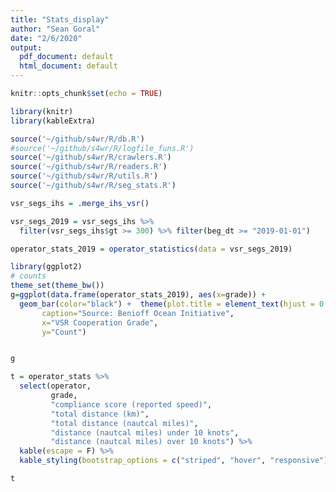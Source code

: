 ```yaml
---
title: "Stats_display"
author: "Sean Goral"
date: "2/6/2020"
output:
  pdf_document: default
  html_document: default
---
```


```r
knitr::opts_chunk$set(echo = TRUE)
```

```r
library(knitr)
library(kableExtra)
```

```r
source('~/github/s4wr/R/db.R')
#source('~/github/s4wr/R/logfile_funs.R')
source('~/github/s4wr/R/crawlers.R')
source('~/github/s4wr/R/readers.R')
source('~/github/s4wr/R/utils.R')
source('~/github/s4wr/R/seg_stats.R')
```


```r

vsr_segs_ihs = .merge_ihs_vsr() 

vsr_segs_2019 = vsr_segs_ihs %>% 
  filter(vsr_segs_ihs$gt >= 300) %>% filter(beg_dt >= "2019-01-01")

operator_stats_2019 = operator_statistics(data = vsr_segs_2019)
```

```r
library(ggplot2)
# counts
theme_set(theme_bw()) 
g=ggplot(data.frame(operator_stats_2019), aes(x=grade)) +
  geom_bar(color="black") +  theme(plot.title = element_text(hjust = 0.5))+  geom_text(stat='count', aes(label=..count..), color="white", position = position_stack(vjust = 0.5),size=4, show.legend = FALSE) + ggtitle("VSR Cooperation Grade Distribution (2019)") + labs(
       caption="Source: Benioff Ocean Initiative",
       x="VSR Cooperation Grade",
       y="Count")   


g
```



```r

t = operator_stats %>% 
  select(operator, 
         grade, 
         "compliance score (reported speed)", 
         "total distance (km)", 
         "total distance (nautcal miles)", 
         "distance (nautcal miles) under 10 knots", 
         "distance (nautcal miles) over 10 knots") %>% 
  kable(escape = F) %>%
  kable_styling(bootstrap_options = c("striped", "hover", "responsive")) 

t
```
 

